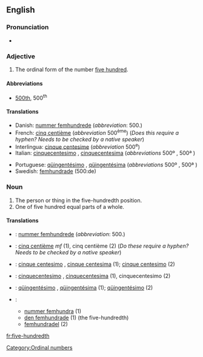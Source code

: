 ==English==

===Pronunciation===
*{{audio|en-us-five-hundredth.ogg|Audio (US)}}

===Adjective===
{{en-adj|sg=[[five]]-[[hundredth]]|-}}

# The ordinal form of the number [[five hundred]].

====Abbreviations====
* [[500th]], 500<sup>th</sup>

====Translations====
{{trans-top|the ordinal form of the number five hundred}}
*Danish: [[nummer femhundrede]] {{c}} (''abbreviation'': 500.)
*French: [[cinq centième]] (''abbreviation'' 500<sup>ème</sup>) (''Does this require a hyphen?  Needs to be checked by a native speaker'')
*Interlingua: [[cinque centesime]] (''abbreviation'' 500<sup>e</sup>)
*Italian: [[cinquecentesimo]] {{m}}, [[cinquecentesima]] {{f}} (''abbreviations'' 500º {{m}}, 500ª {{f}})
{{trans-mid}}
*Portuguese: [[qüingentésimo]] {{m}}, [[qüingentésima]] {{f}} (''abbreviations'' 500º {{m}}, 500ª {{f}})
*Swedish: [[femhundrade]] (500:de)
{{trans-bottom}}

===Noun===
{{en-noun}}

# The person or thing in the five-hundredth position.
# One of five hundred equal parts of a whole.

====Translations====
{{trans-top|the person or thing in the five-hundredth position}}
{{trans-mid}}
{{trans-bottom}}

{{trans-top|one of five hundred equal parts of a whole}}
{{trans-mid}}
{{trans-bottom}}

{{checktrans-top}}
*{{ttbc|Danish}}: [[nummer femhundrede]] {{c}} (''abbreviation'': 500.)
*{{ttbc|French}}: [[cinq centième]] ''mf'' (1), cinq centième {{m}} (2) (''Do these require a hyphen?  Needs to be checked by a native speaker'')
*{{ttbc|Interlingua}}: [[cinque centesimo]] {{m}}, [[cinque centesima]] {{f}} (1); [[cinque centesimo]] (2)
*{{ttbc|Italian}}: [[cinquecentesimo]] {{m}}, [[cinquecentesima]] {{f}} (1), cinquecentesimo {{m}} (2)
*{{ttbc|Portuguese}}: [[qüingentésimo]] {{m}}, [[qüingentésima]] {{f}} (1); [[qüingentésimo]] {{m}} (2)
*{{ttbc|Swedish}}:
**[[nummer femhundra]] (1)
**[[den femhundrade]] (1) (the five-hundredth)
**[[femhundradel]] (2)
{{checktrans-bottom}}

[[Category:Ordinal numbers]]

[[fr:five-hundredth]]